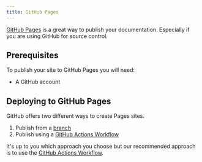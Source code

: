 ```yaml
---
title: GitHub Pages
---
```


[GitHub Pages](https://pages.github.com/) is a great way to publish your documentation. Especially if you are using GitHub for source control.

## Prerequisites

To publish your site to GitHub Pages you will need:

- A GitHub account

## Deploying to GitHub Pages

GitHub offers two different ways to create Pages sites.

1. Publish from a [branch](https://docs.github.com/en/pages/getting-started-with-github-pages/configuring-a-publishing-source-for-your-github-pages-site#publishing-from-a-branch)
2. Publish using a [GitHub Actions Workflow](https://docs.github.com/en/pages/getting-started-with-github-pages/configuring-a-publishing-source-for-your-github-pages-site#publishing-with-a-custom-github-actions-workflow)

It's up to you which approach you choose but our recommended approach is to use the [GitHub Actions Workflow](https://docs.github.com/en/pages/getting-started-with-github-pages/configuring-a-publishing-source-for-your-github-pages-site#publishing-with-a-custom-github-actions-workflow).

